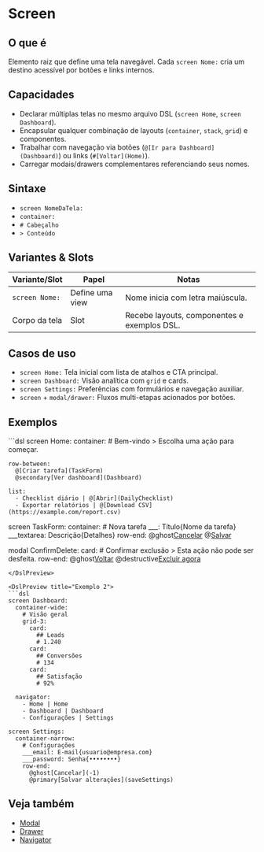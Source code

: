 # Screen

## O que é
Elemento raiz que define uma tela navegável. Cada `screen Nome:` cria um destino acessível por botões e links internos.

## Capacidades
- Declarar múltiplas telas no mesmo arquivo DSL (`screen Home`, `screen Dashboard`).
- Encapsular qualquer combinação de layouts (`container`, `stack`, `grid`) e componentes.
- Trabalhar com navegação via botões (`@[Ir para Dashboard](Dashboard)`) ou links (`#[Voltar](Home)`).
- Carregar modais/drawers complementares referenciando seus nomes.

## Sintaxe
- `screen NomeDaTela:`
- `container:`
- `# Cabeçalho`
- `> Conteúdo`


## Variantes & Slots
| Variante/Slot | Papel | Notas |
| --- | --- | --- |
| `screen Nome:` | Define uma view | Nome inicia com letra maiúscula. |
| Corpo da tela | Slot | Recebe layouts, componentes e exemplos DSL. |

## Casos de uso
- `screen Home:` Tela inicial com lista de atalhos e CTA principal.
- `screen Dashboard:` Visão analítica com `grid` e cards.
- `screen Settings:` Preferências com formulários e navegação auxiliar.
- `screen` + `modal/drawer:` Fluxos multi-etapas acionados por botões.

## Exemplos
<DslPreview title="Exemplo 1">
```dsl
screen Home:
  container:
    # Bem-vindo
    > Escolha uma ação para começar.

    row-between:
      @[Criar tarefa](TaskForm)
      @secondary[Ver dashboard](Dashboard)

    list:
      - Checklist diário | @[Abrir](DailyChecklist)
      - Exportar relatórios | @[Download CSV](https://example.com/report.csv)

screen TaskForm:
  container:
    # Nova tarefa
    ___: Título{Nome da tarefa}
    ___textarea: Descrição{Detalhes}
    row-end:
      @ghost[Cancelar](-1)
      @[Salvar](saveTask)

modal ConfirmDelete:
  card:
    # Confirmar exclusão
    > Esta ação não pode ser desfeita.
    row-end:
      @ghost[Voltar](close)
      @destructive[Excluir agora](deleteTask)
```
</DslPreview>

<DslPreview title="Exemplo 2">
```dsl
screen Dashboard:
  container-wide:
    # Visão geral
    grid-3:
      card:
        ## Leads
        # 1.240
      card:
        ## Conversões
        # 134
      card:
        ## Satisfação
        # 92%

  navigator:
    - Home | Home
    - Dashboard | Dashboard
    - Configurações | Settings

screen Settings:
  container-narrow:
    # Configurações
    ___email: E-mail{usuario@empresa.com}
    ___password: Senha{••••••••}
    row-end:
      @ghost[Cancelar](-1)
      @primary[Salvar alterações](saveSettings)
```
</DslPreview>

## Veja também
- [Modal](./modal)
- [Drawer](./drawer)
- [Navigator](./navigator)
